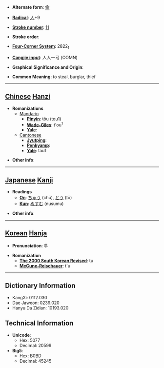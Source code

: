 * '''Alternate form''': [[偸]]

* '''[[Wiktionary:Chinese radical index| Radical]]''': [[Wiktionary:Chinese radical index 人|人]]+9

* '''[[Wiktionary:Chinese total strokes index|Stroke number]]''': [[Wiktionary:Chinese total strokes index 11|11]]

* '''Stroke order''': 

* '''[[Wiktionary:Chinese four corner index|Four-Corner System]]''': 2822<sub>1</sub>

* '''[[Wiktionary:Chinese Cangjie index|Cangjie input]]''': 人人一弓 (OOMN)

* '''Graphical Significance and Origin''': 

* '''Common Meaning''': to steal, burglar, thief

----

== [[Chinese]] [[Hanzi]] ==

* '''Romanizations'''
** [[Mandarin]]
*** '''[[Pinyin]]''': tōu (tou1)
*** '''[[Wade-Giles]]''': t'ou<sup>1</sup>
*** '''[[Yale]]''': 
**[[Cantonese]]
***'''[[Jyutping]]''':
***'''[[Penkyamp]]''': 
***'''[[Yale]]''': tau1

* '''Other info''': 

----

== [[Japanese]] [[Kanji]] ==

* '''Readings'''
** '''[[On]]''': [[ちゅう]] (chū), [[とう]] (tō)
** '''[[Kun]]''': [[ぬすむ]] (nusumu)

* '''Other info''':  

----

== [[Korean]] [[Hanja]] ==

* '''Pronunciation''': 투

* '''Romanization'''
** '''[[The 2000 South Korean Revised Romanization|The 2000 South Korean Revised]]''': tu
** '''[[McCune-Reischauer]]''': t'u

----

== Dictionary Information ==

* KangXi: 0112.030
* Dae Jaweon: 0239.020
* Hanyu Da Zidian: 10193.020

== Technical Information ==

* '''Unicode''':
** Hex: 5077
** Decimal: 20599
* '''Big5''':
** Hex: B0BD
** Decimal: 45245
